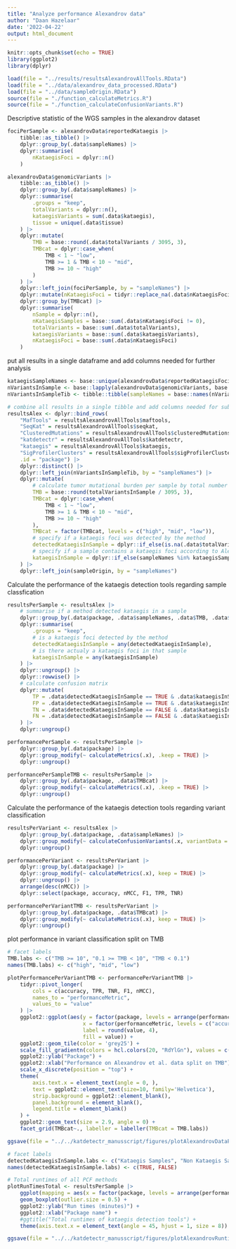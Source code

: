 ```yaml
---
title: "Analyze performance Alexandrov data"
author: "Daan Hazelaar"
date: '2022-04-22'
output: html_document
---
```


```r
knitr::opts_chunk$set(echo = TRUE)
library(ggplot2)
library(dplyr)
```


```r
load(file = "../results/resultsAlexandrovAllTools.RData")
load(file = "../data/alexandrov_data_processed.RData")
load(file = "../data/sampleOrigin.RData")
source(file = "./function_calculateMetrics.R")
source(file = "./function_calculateConfusionVariants.R")
```

Descriptive statistic of the WGS samples in the alexandrov dataset
```r
fociPerSample <- alexandrovData$reportedKataegis |> 
    tibble::as_tibble() |> 
    dplyr::group_by(.data$sampleNames) |> 
    dplyr::summarise(
        nKataegisFoci = dplyr::n()
    )

alexandrovData$genomicVariants |>
    tibble::as_tibble() |> 
    dplyr::group_by(.data$sampleNames) |> 
    dplyr::summarise(
        .groups = "keep",
        totalVariants = dplyr::n(),
        kataegisVariants = sum(.data$kataegis),
        tissue = unique(.data$tissue)
    ) |> 
    dplyr::mutate(
        TMB = base::round(.data$totalVariants / 3095, 3),
        TMBcat = dplyr::case_when(
            TMB < 1 ~ "low",
            TMB >= 1 & TMB < 10 ~ "mid",
            TMB >= 10 ~ "high"
        )
    ) |> 
    dplyr::left_join(fociPerSample, by = "sampleNames") |> 
    dplyr::mutate(nKataegisFoci = tidyr::replace_na(.data$nKataegisFoci, 0)) |> 
    dplyr::group_by(TMBcat) |> 
    dplyr::summarise(
        nSample = dplyr::n(),
        nKataegisSamples = base::sum(.data$nKataegisFoci != 0),
        totalVariants = base::sum(.data$totalVariants),
        kataegisVariants = base::sum(.data$kataegisVariants),
        nKataegisFoci = base::sum(.data$nKataegisFoci)
    )
```

put all results in a single dataframe and add columns needed for further analysis
```r
kataegisSampleNames <- base::unique(alexandrovData$reportedKataegisFoci$sampleNames)
nVariantsInSample <- base::lapply(alexandrovData$genomicVariants, base::length)
nVariantsInSampleTib <- tibble::tibble(sampleNames = base::names(nVariantsInSample), totalVariantsInSample = base::unlist(nVariantsInSample))

# combine all results in a single tibble and add columns needed for subsequent analysis
resultsAlex <- dplyr::bind_rows( 
    "MafTools" = resultsAlexandrovAllTools$maftools, 
    "SeqKat" = resultsAlexandrovAllTools$seqkat,
    "ClusteredMutations" = resultsAlexandrovAllTools$clusteredMutations,
    "katdetectr" = resultsAlexandrovAllTools$katdetectr,
    "kataegis" = resultsAlexandrovAllTools$kataegis,
    "SigProfilerClusters" = resultsAlexandrovAllTools$sigProfilerClusters,
    .id = "package") |> 
    dplyr::distinct() |> 
    dplyr::left_join(nVariantsInSampleTib, by = "sampleNames") |> 
    dplyr::mutate(
        # calculate tumor mutational burden per sample by total number of variants / (length of the genome / 10^6) ~ 3095
        TMB = base::round(totalVariantsInSample / 3095, 3),
        TMBcat = dplyr::case_when(
            TMB < 1 ~ "low",
            TMB >= 1 & TMB < 10 ~ "mid",
            TMB >= 10 ~ "high"
        ),
        TMBcat = factor(TMBcat, levels = c("high", "mid", "low")),
        # specify if a kataegis foci was detected by the method
        detectedKataegisInSample = dplyr::if_else(is.na(.data$totalVariants), FALSE, TRUE),
        # specify if a sample contains a kataegis foci according to Alexandrov
        kataegisInSample = dplyr::if_else(sampleNames %in% kataegisSampleNames, TRUE, FALSE)
    ) |> 
    dplyr::left_join(sampleOrigin, by = "sampleNames")
```

Calculate the performance of the kataegis detection tools regarding sample classfication
```r
resultsPerSample <- resultsAlex |> 
    # summarise if a method detected kataegis in a sample
    dplyr::group_by(.data$package, .data$sampleNames, .data$TMB, .data$TMBcat, .data$runTime) |> 
    dplyr::summarise(
        .groups = "keep",
        # is a kataegis foci detected by the method
        detectedKataegisInSample = any(detectedKataegisInSample),
        # is there actualy a kataegis foci in that sample
        kataegisInSample = any(kataegisInSample)
    ) |> 
    dplyr::ungroup() |> 
    dplyr::rowwise() |> 
    # calculate confusion matrix
    dplyr::mutate(
        TP = .data$detectedKataegisInSample == TRUE & .data$kataegisInSample == TRUE,
        FP = .data$detectedKataegisInSample == TRUE & .data$kataegisInSample == FALSE,
        TN = .data$detectedKataegisInSample == FALSE & .data$kataegisInSample == FALSE,
        FN = .data$detectedKataegisInSample == FALSE & .data$kataegisInSample == TRUE
    ) |> 
    dplyr::ungroup()

performancePerSample <- resultsPerSample |> 
    dplyr::group_by(.data$package) |> 
    dplyr::group_modify(~ calculateMetrics(.x), .keep = TRUE) |> 
    dplyr::ungroup()

performancePerSampleTMB <- resultsPerSample |> 
    dplyr::group_by(.data$package, .data$TMBcat) |> 
    dplyr::group_modify(~ calculateMetrics(.x), .keep = TRUE) |> 
    dplyr::ungroup()
```

Calculate the performance of the kataegis detection tools regarding variant classification
```r
resultsPerVariant <- resultsAlex |>
    dplyr::group_by(.data$package, .data$sampleNames) |> 
    dplyr::group_modify(~ calculateConfusionVariants(.x, variantData = alexandrovData), keep = TRUE) |> 
    dplyr::ungroup()

performancePerVariant <- resultsPerVariant |> 
    dplyr::group_by(.data$package) |> 
    dplyr::group_modify(~ calculateMetrics(.x), keep = TRUE) |> 
    dplyr::ungroup() |> 
    arrange(desc(nMCC)) |> 
    dplyr::select(package, accuracy, nMCC, F1, TPR, TNR)

performancePerVariantTMB <- resultsPerVariant |> 
    dplyr::group_by(.data$package, .data$TMBcat) |> 
    dplyr::group_modify(~ calculateMetrics(.x), keep = TRUE) |> 
    dplyr::ungroup()
```


plot performance in variant classification split on TMB
```r
# facet labels
TMB.labs <- c("TMB >= 10", "0.1 >= TMB < 10", "TMB < 0.1")
names(TMB.labs) <- c("high", "mid", "low")

plotPerformancePerVariantTMB <- performancePerVariantTMB |> 
    tidyr::pivot_longer(
        cols = c(accuracy, TPR, TNR, F1, nMCC),
        names_to = "performanceMetric",
        values_to = "value"
    ) |> 
    ggplot2::ggplot(aes(y = factor(package, levels = arrange(performancePerVariant, nMCC)$package), 
                        x = factor(performanceMetric, levels = c("accuracy","nMCC", "F1", "TPR", "TNR")), 
                        label = round(value, 4), 
                        fill = value)) +
    ggplot2::geom_tile(color = 'grey25') +
    scale_fill_gradientn(colors = hcl.colors(20, "RdYlGn"), values = c(0,0.5,1)) +
    ggplot2::ylab("Package") +
    ggplot2::xlab("Performance on Alexandrov et al. data split on TMB") +
    scale_x_discrete(position = "top") +
    theme(
        axis.text.x = element_text(angle = 0, ),
        text = ggplot2::element_text(size=10, family='Helvetica'),
        strip.background = ggplot2::element_blank(),
        panel.background = element_blank(),
        legend.title = element_blank()
    ) +
    ggplot2::geom_text(size = 2.9, angle = 0) +
    facet_grid(TMBcat~., labeller = labeller(TMBcat = TMB.labs)) 

ggsave(file = "../../katdetectr_manusscript/figures/plotAlexandrovDataPerformancePerVariantTMB.jpeg", plotPerformancePerVariantTMB, height = 5, width = 5.9)
```

```r
# facet labels
detectedKataegisInSample.labs <- c("Kataegis Samples", "Non Kataegis Samples")
names(detectedKataegisInSample.labs) <- c(TRUE, FALSE)

# Total runtimes of all PCF methods 
plotRunTimesTotal <- resultsPerSample |> 
    ggplot(mapping = aes(x = factor(package, levels = arrange(performancePerSample, meanRuntime)$package), y = runTime/60)) + 
    geom_boxplot(outlier.size = 0.5) +
    ggplot2::ylab("Run times (minutes)") +
    ggplot2::xlab("Package name") +
    #ggtitle("Total runtimes of kataegis detection tools") +
    theme(axis.text.x = element_text(angle = 45, hjust = 1, size = 8))

ggsave(file = "../../katdetectr_manusscript/figures/plotAlexandrovRuntimesTotal.jpeg", plotRunTimesTotal, width = 12, height = 4)
```



